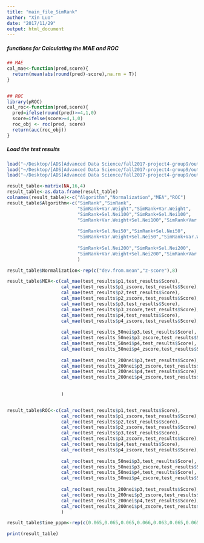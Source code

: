```yaml
---
title: "main_file_SimRank"
author: "Xin Luo"
date: "2017/11/29"
output: html_document
---
```



##### functions for Calculating the MAE and ROC
```r
## MAE
cal_mae<-function(pred,score){
  return(mean(abs(round(pred)-score),na.rm = T))
}


## ROC
library(pROC)
cal_roc<-function(pred,score){
  pred=ifelse(round(pred)>=4,1,0)
  score=ifelse(score>=4,1,0)
  roc_obj <- roc(pred, score)
  return(auc(roc_obj))
}
```

##### Load the test results
```r
load("~/Desktop/[ADS]Advanced Data Science/fall2017-project4-group9/output/test_results_ROC4_50nei.RData")
load("~/Desktop/[ADS]Advanced Data Science/fall2017-project4-group9/output/test_results_ROC4_100nei.RData")
load("~/Desktop/[ADS]Advanced Data Science/fall2017-project4-group9/output/test_results_ROC4_200nei.RData")

result_table<-matrix(NA,16,4)
result_table<-as.data.frame(result_table)
colnames(result_table)<-c("Algorithm","Normalization","MEA","ROC")
result_table$Algorithm<-c("SimRank","SimRank",
                          "SimRank+Var.Weight","SimRank+Var.Weight",
                          "SimRank+Sel.Nei100","SimRank+Sel.Nei100",
                          "SimRank+Var.Weight+Sel.Nei100","SimRank+Var.Weight+Sel.Nei100",
                          
                          "SimRank+Sel.Nei50","SimRank+Sel.Nei50",
                          "SimRank+Var.Weight+Sel.Nei50","SimRank+Var.Weight+Sel.Nei50",
                          
                          "SimRank+Sel.Nei200","SimRank+Sel.Nei200",
                          "SimRank+Var.Weight+Sel.Nei200","SimRank+Var.Weight+Sel.Nei200"
                          )

result_table$Normalization<-rep(c("dev.from.mean","z-score"),8)

result_table$MEA<-c(cal_mae(test_results$p1,test_results$Score),
                    cal_mae(test_results$p1_zscore,test_results$Score),
                    cal_mae(test_results$p2,test_results$Score),
                    cal_mae(test_results$p2_zscore,test_results$Score),
                    cal_mae(test_results$p3,test_results$Score),
                    cal_mae(test_results$p3_zscore,test_results$Score),
                    cal_mae(test_results$p4,test_results$Score),
                    cal_mae(test_results$p4_zscore,test_results$Score),
                    
                    cal_mae(test_results_50nei$p3,test_results$Score),
                    cal_mae(test_results_50nei$p3_zscore,test_results$Score),
                    cal_mae(test_results_50nei$p4,test_results$Score),
                    cal_mae(test_results_50nei$p4_zscore,test_results$Score),
                    
                    cal_mae(test_results_200nei$p3,test_results$Score),
                    cal_mae(test_results_200nei$p3_zscore,test_results$Score),
                    cal_mae(test_results_200nei$p4,test_results$Score),
                    cal_mae(test_results_200nei$p4_zscore,test_results$Score)
                    
                    
                    )


result_table$ROC<-c(cal_roc(test_results$p1,test_results$Score),
                    cal_roc(test_results$p1_zscore,test_results$Score),
                    cal_roc(test_results$p2,test_results$Score),
                    cal_roc(test_results$p2_zscore,test_results$Score),
                    cal_roc(test_results$p3,test_results$Score),
                    cal_roc(test_results$p3_zscore,test_results$Score),
                    cal_roc(test_results$p4,test_results$Score),
                    cal_roc(test_results$p4_zscore,test_results$Score),
                    
                    cal_roc(test_results_50nei$p3,test_results$Score),
                    cal_roc(test_results_50nei$p3_zscore,test_results$Score),
                    cal_roc(test_results_50nei$p4,test_results$Score),
                    cal_roc(test_results_50nei$p4_zscore,test_results$Score),
                    
                    cal_roc(test_results_200nei$p3,test_results$Score),
                    cal_roc(test_results_200nei$p3_zscore,test_results$Score),
                    cal_roc(test_results_200nei$p4,test_results$Score),
                    cal_roc(test_results_200nei$p4_zscore,test_results$Score)
                    )

result_table$time_pppm<-rep(c(0.065,0.065,0.065,0.066,0.063,0.065,0.065,0.067),each=2)

print(result_table)
```

